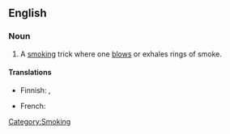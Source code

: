 ==English==
{{wikipedia}}

===Noun===
{{en-noun|sg=[[smoke]] [[ring]]}}

# A [[smoking]] trick where one [[blow]]s or exhales rings of smoke.

====Translations====
{{trans-top|smoking trick}}
* Finnish: {{t-|fi|savurengas}}, {{t+|fi|rengas}}
{{trans-mid}}
* French: {{t|fr|rond de fumée|m}}
{{trans-bottom}}

[[Category:Smoking]]